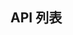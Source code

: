 export const params = [{"key":"className","value":": string","optional":true,"version":"1.0.0","description":"自定义类名"},{"key":"style","value":": React.CSSProperties","optional":true,"version":"1.0.0","description":"自定义样式"},{"key":"children","value":": React.ReactElement","version":"1.0.0","description":"触发popover的内容","default":"undefined"},{"key":"content","value":": string | React.ReactNode","optional":true,"version":"1.0.0","description":"popover的内容","default":"undefined"},{"key":"placement","value":": PlaceType","optional":true,"version":"1.0.0","description":"设置popover的位置","default":"undefined"},{"key":"popoverClass","value":": string","optional":true,"version":"1.0.0","description":"为popover添加类名","default":"undefined"},{"key":"disabled","value":": boolean","optional":true,"version":"1.0.0","description":"popover是否可用","default":"false"},{"key":"arrowShow","value":": boolean","optional":true,"version":"1.0.0","description":"是否显示箭头","default":"true"},{"key":"triggerType","value":": 'hover' | 'click'","optional":true,"version":"1.0.0","description":"触发popover的方式","default":"'hover'"}]
## API 列表
<Table name='popover' params={params}/>